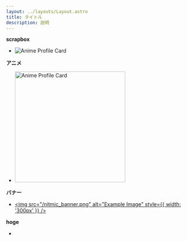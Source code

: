 ```yaml
---
layout: ../layouts/Layout.astro
title: タイトル
description: 説明
---
```



**scrapbox**
- <img src="https://pixe.la/v1/users/dokudami/graphs/dokudamibox.svg" alt="Anime Profile Card" />

**アニメ**
- <a href="https://annict.com/@dokudami/watching" target="_blank" rel="noopener noreferrer"><img src="https://annict-profile-card.us.aldryn.io/watching/dokudami?season=all#.svg?season=all" style="width: 300px;" alt="Anime Profile Card" /></a>

**バナー**
- <a href="https://nitmic.club.nitech.ac.jp/"><img src="/nitmic_banner.png" alt="Example Image" style={{ width: '300px' }} /></a>

**hoge**
- <div style={{ width: '44%', margin: '0 0' }}><YouTube id="BEyPwZgyrFE" /></div>
